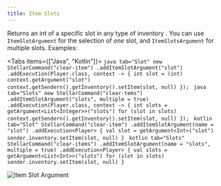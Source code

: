 ```yaml
---
title: Item Slots
---
```


Returns an int of a specific slot in any type of inventory . You can use `ItemSlotArgument` for the selection of _one_ slot, and `ItemSlotsArgument` for multiple slots. Examples:

<Tabs items={["Java", "Kotlin"]}>
    <Tab value="Java">
        ```java tab="Slot"
        new StellarCommand("clear-item")
            .addItemSlotArgument("slot")
            .addExecution(Player.class, context -> {
                int slot = (int) context.getArgument("slot")
                context.getSendern().getInventory().setItem(slot, null)
            });
        ```
        ```java tab="Slots"
        new StellarCommand("clear-tems")
            .addItemSlotArgument("slots", multiple = true)
            .addExecution(Player.class, context -> {
                int slots = getArgument<List<Integer>>("slots")
                for (slot in slots) context.getSendern().getInventory().setItem(slot, null)
            });
        ```
    </Tab>
    <Tab value="Kotlin">
        ```kotlin tab="Slot"
        StellarCommand("clear-item")
            .addItemSlotArgument(name = "slot")
            .addExecution<Player> {
                val slot = getArgument<Int>("slot")
                sender.inventory.setItem(slot, null)
            }
        ```
        ```kotlin tab="Slots"
        StellarCommand("clear-items")
        .addItemSlotArgument(name = "slots", multiple = true)
        .addExecution<Player> {
            val slots = getArgument<List<Int>>("slots")
            for (slot in slots) sender.inventory.setItem(slot, null)
        }
        ```
    </Tab>
</Tabs>

[//]: # (<ArgumentParser placeholder="container.0" regex="^[a-zA-Z]+.[a-zA-Z0-9]+$" />)

![Item Slot Argument](https://cdn.undefinedcreations.com/stellar/gifs/items/item_slot.gif)